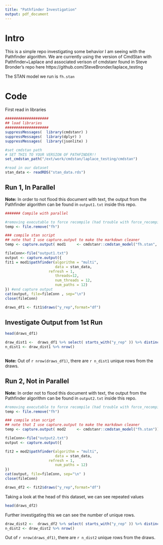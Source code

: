 ---
title: "Pathfinder Investigation"
output: pdf_document
---

# Intro

This is a simple repo investigating some behavior I am seeing with the Pathfinder algorithm.
We are currently using the version of CmdStan with Pathfinder+Laplace and associated verison of cmdstanr
found in Steve Bronder's repo here https://github.com/SteveBronder/laplace_testing

The STAN model we run is `fh.stan`

# Code

First read in libraries

```{r}
####################
## load libraries
####################
suppressMessages(  library(cmdstanr) ) 
suppressMessages(  library(dplyr) )
suppressMessages(  library(jsonlite) )

#set cmdstan path
# SET THIS TO YOUR VERSION OF PATHFINDER!!
set_cmdstan_path("/ext/work/cmdstan/laplace_testing/cmdstan")

#read in our dataset
stan_data <- readRDS("stan_data.rds")  
```
## Run 1, In Parallel

**Note:** In order to not flood this document with text, the output from the Pathfinder algorithm 
can be found in `output1.txt` inside this repo.

```{r message=F}

####### Compile with parallel

#removing executable to force recompile (had trouble with force_recompile)
temp <- file.remove("fh")

### compile stan script
## note that I use capture.output to make the markdown cleaner
temp <- capture.output( mod1     <- cmdstanr::cmdstan_model("fh.stan", cpp_options=list(stan_threads=TRUE)) )

fileConn<-file("output1.txt")
output <- capture.output({
fit1 = mod1$pathfinder(algorithm = "multi", 
                       data = stan_data,
			        refresh = 1, 
                       threads=12, 
                       num_threads = 12, 
                       num_paths = 12) 
}) #end capture output
cat(output, file=fileConn , sep="\n")
close(fileConn)

draws_df1 <- fit1$draws("y_rep",format="df")

```

## Investigate Output from 1st Run


```{r message=F}

head(draws_df1)

draw_dist1 <-  draws_df1 %>% select( starts_with("y_rep" )) %>% distinct()
n_dist1 <- draw_dist1 %>% nrow() 
                        
```

**Note:** Out of `r nrow(draws_df1)`, there are `r n_dist1` unique rows from the draws.

## Run 2, Not in Parallel

**Note:** In order not to flood this document with text, the output from the Pathfinder algorithm can be found in `output2.txt` inside this repo.

```{r message=F}
#removing executable to force recompile (had trouble with force_recompile)
temp <- file.remove("fh")

### compile stan script
## note that I use capture.output to make the markdown cleaner
temp <- capture.output( mod2     <- cmdstanr::cmdstan_model("fh.stan"))

fileConn<-file("output2.txt")
output <- capture.output({

fit2 = mod2$pathfinder(algorithm = "multi", 
                       data = stan_data,
			        refresh = 1, 
                       num_paths = 12) 
})
cat(output, file=fileConn, sep="\n" )
close(fileConn)

draws_df2 <- fit2$draws("y_rep",format="df")
```

Taking a look at the head of this dataset, we can see repeated values

```{r}

head(draws_df2)

```

Further investigating this we can see the number of unique rows.

```{r}

draw_dist2 <-  draws_df2 %>% select( starts_with("y_rep" )) %>% distinct()
n_dist2 <- draw_dist2 %>% nrow() 

```

Out of `r nrow(draws_df1)`, there are `r n_dist2` unique rows from the draws.

